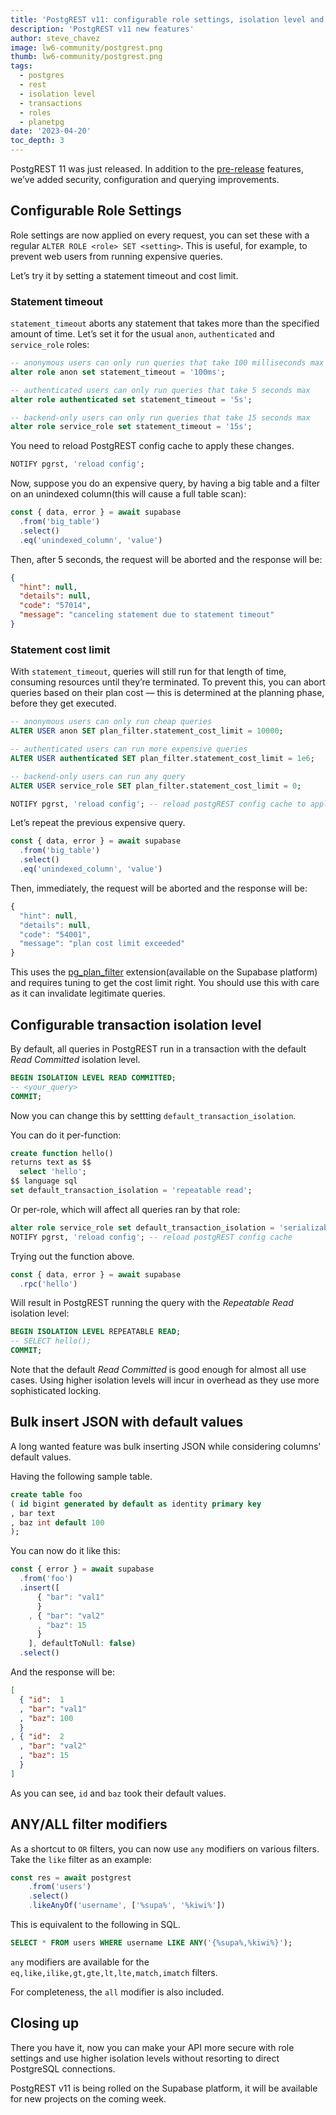 ```yaml
---
title: 'PostgREST v11: configurable role settings, isolation level and more'
description: 'PostgREST v11 new features'
author: steve_chavez
image: lw6-community/postgrest.png
thumb: lw6-community/postgrest.png
tags:
  - postgres
  - rest
  - isolation level
  - transactions
  - roles
  - planetpg
date: '2023-04-20'
toc_depth: 3
---
```


PostgREST 11 was just released. In addition to the [pre-release](https://supabase.com/blog/postgrest-11-prerelease) features, we’ve added security, configuration and querying improvements.

## Configurable Role Settings

Role settings are now applied on every request, you can set these with a regular `ALTER ROLE <role> SET <setting>`. This is useful, for example, to prevent web users from running expensive queries.

Let’s try it by setting a statement timeout and cost limit.

### Statement timeout

`statement_timeout` aborts any statement that takes more than the specified amount of time. Let’s set it for the usual `anon`, `authenticated` and `service_role` roles:

```sql
-- anonymous users can only run queries that take 100 milliseconds max
alter role anon set statement_timeout = '100ms';

-- authenticated users can only run queries that take 5 seconds max
alter role authenticated set statement_timeout = '5s';

-- backend-only users can only run queries that take 15 seconds max
alter role service_role set statement_timeout = '15s';
```

You need to reload PostgREST config cache to apply these changes.

```sql
NOTIFY pgrst, 'reload config';
```

Now, suppose you do an expensive query, by having a big table and a filter on an unindexed column(this will cause a full table scan):

```jsx
const { data, error } = await supabase
  .from('big_table')
  .select()
  .eq('unindexed_column', 'value')
```

Then, after 5 seconds, the request will be aborted and the response will be:

```json
{
  "hint": null,
  "details": null,
  "code": "57014",
  "message": "canceling statement due to statement timeout"
}
```

### Statement cost limit

With `statement_timeout`, queries will still run for that length of time, consuming resources until they’re terminated. To prevent this, you can abort queries based on their plan cost — this is determined at the planning phase, before they get executed.

```sql
-- anonymous users can only run cheap queries
ALTER USER anon SET plan_filter.statement_cost_limit = 10000;

-- authenticated users can run more expensive queries
ALTER USER authenticated SET plan_filter.statement_cost_limit = 1e6;

-- backend-only users can run any query
ALTER USER service_role SET plan_filter.statement_cost_limit = 0;

NOTIFY pgrst, 'reload config'; -- reload postgREST config cache to apply changes
```

Let’s repeat the previous expensive query.

```jsx
const { data, error } = await supabase
  .from('big_table')
  .select()
  .eq('unindexed_column', 'value')
```

Then, immediately, the request will be aborted and the response will be:

```jsx
{
  "hint": null,
  "details": null,
  "code": "54001",
  "message": "plan cost limit exceeded"
}
```

This uses the [pg_plan_filter](https://github.com/pgexperts/pg_plan_filter) extension(available on the Supabase platform) and requires tuning to get the cost limit right. You should use this with care as it can invalidate legitimate queries.

## Configurable transaction isolation level

By default, all queries in PostgREST run in a transaction with the default *Read Committed* isolation level.

```sql
BEGIN ISOLATION LEVEL READ COMMITTED;
-- <your_query>
COMMIT;
```

Now you can change this by settting `default_transaction_isolation`.

You can do it per-function:

```sql
create function hello()
returns text as $$
  select 'hello';
$$ language sql
set default_transaction_isolation = 'repeatable read';
```

Or per-role, which will affect all queries ran by that role:

```sql
alter role service_role set default_transaction_isolation = 'serializable';
NOTIFY pgrst, 'reload config'; -- reload postgREST config cache
```

Trying out the function above.

```jsx
const { data, error } = await supabase
  .rpc('hello')
```

Will result in PostgREST running the query with the *Repeatable Read* isolation level:

```sql
BEGIN ISOLATION LEVEL REPEATABLE READ;
-- SELECT hello();
COMMIT;
```

Note that the default *Read Committed* is good enough for almost all use cases. Using higher isolation levels will incur in overhead as they use more sophisticated locking.

## Bulk insert JSON with default values

A long wanted feature was bulk inserting JSON while considering columns' default values.

Having the following sample table.

```sql
create table foo
( id bigint generated by default as identity primary key
, bar text
, baz int default 100
);
```

You can now do it like this:

```jsx
const { error } = await supabase
  .from('foo')
  .insert([
	  { "bar": "val1"
	  }
	, { "bar": "val2"
	  , "baz": 15
	  }
	], defaultToNull: false)
  .select()
```

And the response will be:

```json
[
  { "id":  1
  , "bar": "val1"
  , "baz": 100
  }
, { "id":  2
  , "bar": "val2"
  , "baz": 15
  }
]
```

As you can see, `id` and `baz` took their default values.

## ANY/ALL filter modifiers

As a shortcut to `OR` filters, you can now use `any` modifiers on various filters. Take the `like` filter as an example:

```jsx
const res = await postgrest
    .from('users')
    .select()
    .likeAnyOf('username', ['%supa%', '%kiwi%'])
```

This is equivalent to the following in SQL.

```sql
SELECT * FROM users WHERE username LIKE ANY('{%supa%,%kiwi%}');
```

`any` modifiers are available for the `eq,like,ilike,gt,gte,lt,lte,match,imatch` filters.

For completeness, the `all` modifier is also included.

## Closing up

There you have it, now you can make your API more secure with role settings and use higher isolation levels without resorting to direct PostgreSQL connections.

PostgREST v11 is being rolled on the Supabase platform, it will be available for new projects on the coming week.
